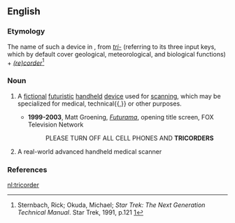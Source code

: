 ==English==
{{wikipedia}}

===Etymology===
The name of such a device in ''{{w|lang=en|Star Trek}}'', from ''[[tri-]]'' (referring to its three input keys, which by default cover geological, meteorological, and biological functions) + ''[[recorder|(re)corder]]''<ref> Sternbach, Rick; Okuda, Michael; ''Star Trek: The Next Generation Technical Manual''. Star Trek, 1991, p.121 [http://www.scribd.com/full/17602666?access_key=key-dm7ej6psh7rcsxbyhjy] </ref>

===Noun===
{{en-noun}}

# {{label|en|fiction}} A [[fictional]] [[futuristic]] [[handheld]] [[device]] used for [[scan]]ning, which may be specialized for medical, technical{{,}} or other purposes.
#* '''1999-2003''', Matt Groening, ''[[w:Futurama|Futurama]]'', opening title screen, FOX Television Network
#*: PLEASE TURN OFF ALL CELL PHONES AND '''TRICORDERS'''
# {{label|en|slang}} A real-world advanced handheld medical scanner

===References===
<references/>

[[nl:tricorder]]